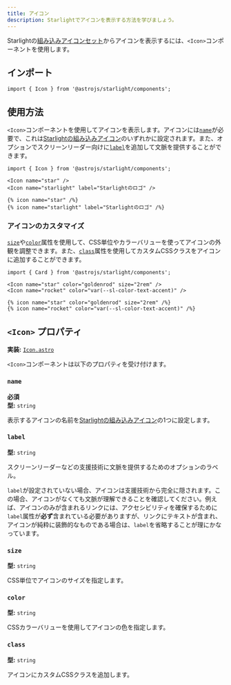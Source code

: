 ```yaml
---
title: アイコン
description: Starlightでアイコンを表示する方法を学びましょう。
---
```



Starlightの[組み込みアイコンセット](/ja/reference/icons/#すべてのアイコン)からアイコンを表示するには、`<Icon>`コンポーネントを使用します。


<Preview>

<Icon
	slot="preview"
	name="open-book"
	color="var(--sl-color-text-accent)"
	size="4rem"
/>

</Preview>

## インポート

```tsx
import { Icon } from '@astrojs/starlight/components';
```

## 使用方法

`<Icon>`コンポーネントを使用してアイコンを表示します。アイコンには[`name`](#name)が必要で、これは[Starlightの組み込みアイコン](/ja/reference/icons/#すべてのアイコン)のいずれかに設定されます。また、オプションでスクリーンリーダー向けに[`label`](#label)を追加して文脈を提供することができます。

<Preview>

```mdx
import { Icon } from '@astrojs/starlight/components';

<Icon name="star" />
<Icon name="starlight" label="Starlightのロゴ" />
```

<Fragment slot="markdoc">

```markdoc
{% icon name="star" /%}
{% icon name="starlight" label="Starlightのロゴ" /%}
```

</Fragment>

<Fragment slot="preview">
	<Icon name="star" />
	<Icon name="starlight" label="Starlightのロゴ" />
</Fragment>

</Preview>

### アイコンのカスタマイズ

[`size`](#size)や[`color`](#color)属性を使用して、CSS単位やカラーバリューを使ってアイコンの外観を調整できます。また、[`class`](#class)属性を使用してカスタムCSSクラスをアイコンに追加することができます。

<Preview>

```mdx
import { Card } from '@astrojs/starlight/components';

<Icon name="star" color="goldenrod" size="2rem" />
<Icon name="rocket" color="var(--sl-color-text-accent)" />
```

<Fragment slot="markdoc">

```markdoc
{% icon name="star" color="goldenrod" size="2rem" /%}
{% icon name="rocket" color="var(--sl-color-text-accent)" /%}
```

</Fragment>

<Fragment slot="preview">
	<Icon name="star" color="goldenrod" size="2rem" />
	<Icon name="rocket" color="var(--sl-color-text-accent)" />
</Fragment>

</Preview>

## `<Icon>` プロパティ

**実装:** [`Icon.astro`](https://github.com/withastro/starlight/blob/main/packages/starlight/user-components/Icon.astro)

`<Icon>`コンポーネントは以下のプロパティを受け付けます。

### `name`

**必須**  
**型:** `string`

表示するアイコンの名前を[Starlightの組み込みアイコン](/ja/reference/icons/#すべてのアイコン)の1つに設定します。

### `label`

**型:** `string`

スクリーンリーダーなどの支援技術に文脈を提供するためのオプションのラベル。

`label`が設定されていない場合、アイコンは支援技術から完全に隠されます。この場合、アイコンがなくても文脈が理解できることを確認してください。例えば、アイコンのみが含まれるリンクには、アクセシビリティを確保するために`label`属性が**必ず**含まれている必要がありますが、リンクにテキストが含まれ、アイコンが純粋に装飾的なものである場合は、`label`を省略することが理にかなっています。

### `size`

**型:** `string`

CSS単位でアイコンのサイズを指定します。

### `color`

**型:** `string`

CSSカラーバリューを使用してアイコンの色を指定します。

### `class`

**型:** `string`

アイコンにカスタムCSSクラスを追加します。
